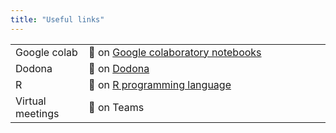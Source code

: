 ```yaml
---
title: "Useful links"
---
```


|                  |                                                                           |
|-----------------|-------------------------------------------------------|
| Google colab     | 🔗 on [Google colaboratory notebooks](https://colab.research.google.com/) |
| Dodona           | 🔗 on [Dodona](https://dodona.ugent.be)                                   |
| R                | 🔗 on [R programming language](https://cran.r-project.org/)               |
| Virtual meetings | 🔗 on Teams                                                               |
